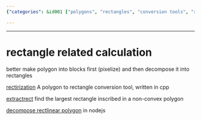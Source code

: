 ```yaml
---
{"categories": &id001 ["polygons", "rectangles", "conversion tools", "rectirization", "extractrect", "rectlinear polygon decomposition", "image processing"], "category": "Rectangularization Methods", "date": "2023-12-22 23:52:59", "description": "This article explores the techniques of transforming polygons into rectangles using tools like rectirization, extractrect, and rectlinear polygon decomposition. These methods are useful in various applications such as computer vision, robotics, and digital mapping.", "tags": *id001, "title": "rectangle related calculation"}

---
```


------

# rectangle related calculation

better make polygon into blocks first (pixelize) and then decompose it into rectangles

[rectirization](https://github.com/shininglion/rectirization) A polygon to rectangle conversion tool, written in cpp

[extractrect](https://github.com/pogam/ExtractRect) find the largest rectangle inscribed in a non-convex polygon

[decompose rectlinear polygon](https://github.com/mikolalysenko/rectangle-decomposition) in nodejs

